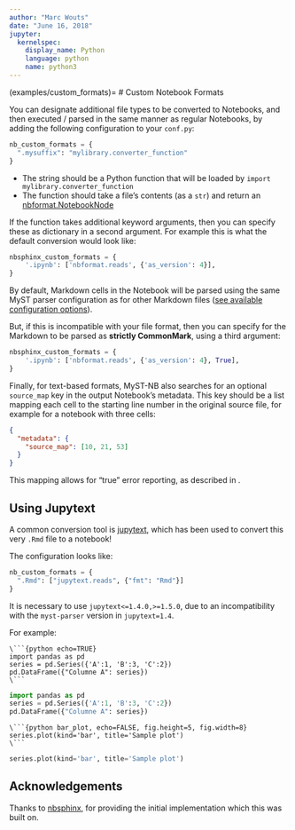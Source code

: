 ```yaml
---
author: "Marc Wouts"
date: "June 16, 2018"
jupyter:
  kernelspec:
    display_name: Python
    language: python
    name: python3
---
```


(examples/custom_formats)=
# Custom Notebook Formats

You can designate additional file types to be converted to Notebooks, and then executed / parsed in the same manner as regular Notebooks, by adding the following configuration to your `conf.py`:

```python
nb_custom_formats = {
  ".mysuffix": "mylibrary.converter_function"
}
```

- The string should be a Python function that will be loaded by `import mylibrary.converter_function`
- The function should take a file's contents (as a `str`) and return an [nbformat.NotebookNode](nbformat:api)

If the function takes additional keyword arguments, then you can specify these as dictionary in a second argument.
For example this is what the default conversion would look like:

```python
nbsphinx_custom_formats = {
    '.ipynb': ['nbformat.reads', {'as_version': 4}],
}
```

:::{important}

By default, Markdown cells in the Notebook will be parsed using the same MyST parser configuration as for other Markdown files ([see available configuration options](start/config-options)).

But, if this is incompatible with your file format, then you can specify for the Markdown to be parsed as **strictly CommonMark**, using a third argument:

```python
nbsphinx_custom_formats = {
    '.ipynb': ['nbformat.reads', {'as_version': 4}, True],
}
```

:::

Finally, for text-based formats, MyST-NB also searches for an optional `source_map` key in the output Notebook's metadata.
This key should be a list mapping each cell to the starting line number in the original source file, for example for a notebook with three cells:

```json
{
  "metadata": {
    "source_map": [10, 21, 53]
  }
}
```

This mapping allows for "true" error reporting, as described in [](start/error-reporting).

## Using Jupytext

A common conversion tool is [jupytext](https://github.com/mwouts/jupytext), which has been used to convert this very `.Rmd` file to a notebook!

The configuration looks like:

```python
nb_custom_formats = {
  ".Rmd": ["jupytext.reads", {"fmt": "Rmd"}]
}
```

:::{important}
It is necessary to use `jupytext<=1.4.0,>=1.5.0`, due to an incompatibility with the `myst-parser` version in `jupytext=1.4`.
:::

For example:

```
\```{python echo=TRUE}
import pandas as pd
series = pd.Series({'A':1, 'B':3, 'C':2})
pd.DataFrame({"Columne A": series})
\```
```

```python
import pandas as pd
series = pd.Series({'A':1, 'B':3, 'C':2})
pd.DataFrame({"Columne A": series})
```

```
\```{python bar_plot, echo=FALSE, fig.height=5, fig.width=8}
series.plot(kind='bar', title='Sample plot')
\```
```

```python
series.plot(kind='bar', title='Sample plot')
```

## Acknowledgements

Thanks to [nbsphinx](https://nbsphinx.readthedocs.io), for providing the initial implementation which this was built on.
